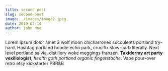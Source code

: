 ```yaml
---
title: second post
slug: second-post
image: ./images/image2.jpeg
date: 2019-07-14
author: john doe
---
```



Lorem ipsum dolor amet 3 wolf moon chicharrones succulents portland try-hard. Hashtag portland hoodie echo park, crucifix slow-carb literally. Next level portland salvia, distillery woke meggings franzen. **Taxidermy art party vexillologist**, _health goth portland organic fingerstache_. Vape pour-over retro etsy kickstarter PBR&B
